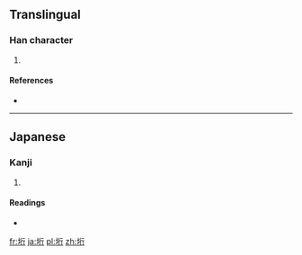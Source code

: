==Translingual==

===Han character===
{{Han char|rn=32|rad=土|as=06|sn=9|four=|canj=土竹人弓 (GHON)}}

# {{defn|Han|sort=土06}}

====References====
* {{Han ref|kx=0228.291|hdz=10440.021|uh=57B3|ud=22451}}

----

==Japanese==

===Kanji===
{{ja-kanji|grade=|rs=土06}}

# {{defn|lang=ja|sort=土06}}

====Readings====
* {{ja-readings|on=|kun=[[がけ]] (gake)}}

[[fr:垳]]
[[ja:垳]]
[[pl:垳]]
[[zh:垳]]
